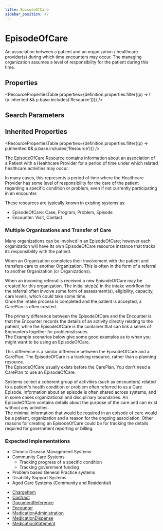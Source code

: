 ```yaml
---
title: EpisodeOfCare
sidebar_position: 47
---
```



# EpisodeOfCare

An association between a patient and an organization / healthcare provider(s) during which time encounters may occur. The managing organization assumes a level of responsibility for the patient during this time.

<Tabs queryString="section">
  <TabItem value="schema" label="Schema" default>

## Properties

<ResourcePropertiesTable
  properties={definition.properties.filter((p) => !(p.inherited && p.base.includes('Resource')))}
/>

## Search Parameters

<SearchParamsTable searchParams={definition.searchParameters} />

## Inherited Properties

<ResourcePropertiesTable properties={definition.properties.filter((p) => p.inherited && p.base.includes('Resource'))} />

  </TabItem>
<TabItem value="usage" label="Usage">
<div> <a name="scope"></a>          <p>       The <Link to="/docs/api/fhir/resources/episodeofcare">EpisodeOfCare</Link> Resource contains information about an association of a <Link to="/docs/api/fhir/resources/patient">Patient</Link> with a Healthcare Provider for a period       of time under which related healthcare activities may occur.     </p>     <p>       In many cases, this represents a period of time where the Healthcare Provider has some level of responsibility for the care       of the patient regarding a specific condition or problem, even if not currently participating in an encounter.     </p>     <p>       These resources are typically known in existing systems as:     </p>     <ul>       <li>EpisodeOfCare: Case, Program, Problem, Episode</li>       <li>Encounter: Visit, Contact</li>     </ul>     <p></p>     <h3 class="self-link-parent"> Multiple <Link to="/docs/api/fhir/resources/organization">Organizations</Link> and Transfer of Care <a href="https://www.hl7.org/fhir/episodeofcare.html#8.10.1.1" title="link to here" class="self-link"></a></h3>     <p>       Many organizations can be involved in an <Link to="/docs/api/fhir/resources/episodeofcare">EpisodeOfCare</Link>; however each organization will have its own <Link to="/docs/api/fhir/resources/episodeofcare">EpisodeOfCare</Link> resource instance       that tracks its responsibility with the patient.     </p>     <p>       When an <Link to="/docs/api/fhir/resources/organization">Organization</Link> completes their involvement with the patient and transfers care to another <Link to="/docs/api/fhir/resources/organization">Organization</Link>.       This is often in the form of a referral to another <Link to="/docs/api/fhir/resources/organization">Organization</Link> (or <Link to="/docs/api/fhir/resources/organization">Organizations</Link>).<br/>     </p>     <p>       When an incoming referral is received a new <Link to="/docs/api/fhir/resources/episodeofcare">EpisodeOfCare</Link> may be created for this organization.       The initial step(s) in the intake workflow for the referral often involve some form of assessment(s),       eligibility, capacity, care levels, which could take some time.<br/>       Once the intake process is completed and the patient is accepted, a <Link to="/docs/api/fhir/resources/careplan">CarePlan</Link> is often created.     </p>   </div>
</TabItem>
<TabItem value="relationships" label="Relationships">
<div>  <a name="bnr"></a>         <p>       The primary difference between the <Link to="/docs/api/fhir/resources/episodeofcare">EpisodeOfCare</Link> and the <Link to="/docs/api/fhir/resources/encounter">Encounter</Link> is that the <Link to="/docs/api/fhir/resources/encounter">Encounter</Link> records the details of an       activity directly relating to the patient, while the <Link to="/docs/api/fhir/resources/episodeofcare">EpisodeOfCare</Link> is the container that can link a series of <Link to="/docs/api/fhir/resources/encounter">Encounters</Link>       together for problems/issues.<br/>        The Example scenarios below give some good examples as to when you might want to be using an <Link to="/docs/api/fhir/resources/episodeofcare">EpisodeOfCare</Link>.     </p>     <p>       This difference is a similar difference between the <Link to="/docs/api/fhir/resources/episodeofcare">EpisodeOfCare</Link> and a <Link to="/docs/api/fhir/resources/careplan">CarePlan</Link>.        The <Link to="/docs/api/fhir/resources/episodeofcare">EpisodeOfCare</Link> is a tracking resource, rather than a planning resource.<br/>       The <Link to="/docs/api/fhir/resources/episodeofcare">EpisodeOfCare</Link> usually exists before the <Link to="/docs/api/fhir/resources/careplan">CarePlan</Link>.       You don't need a <Link to="/docs/api/fhir/resources/careplan">CarePlan</Link> to use an <Link to="/docs/api/fhir/resources/episodeofcare">EpisodeOfCare</Link>.     </p>   </div>
</TabItem>
<TabItem value="backgroundAndContext" label="Background and Context">
<div>  <a name="bnc"></a>         <p>       Systems collect a coherent group of activities (such as encounters) related to a patient's health condition or problem often referred to as a Care Episode.       Information about an episode is often shared across systems, and in some cases organizational and disciplinary boundaries.       An <Link to="/docs/api/fhir/resources/episodeofcare">EpisodeOfCare</Link> contains details about the purpose of the care and can exist without any activities.<br/>        The minimal information that would be required in an episode of care would be a patient, organization and a reason for the ongoing association.       Other reasons for creating an <Link to="/docs/api/fhir/resources/episodeofcare">EpisodeOfCare</Link> could be for tracking the details required for government reporting or billing.     </p>     <h3 class="self-link-parent"> Expected Implementations <a href="https://www.hl7.org/fhir/episodeofcare.html#8.10.3.1" title="link to here" class="self-link"></a></h3>     <ul>       <li>Chronic Disease Management Systems</li>       <li>         Community Care Systems         <ul>           <li>Tracking progress of a specific condition</li>           <li>Tracking government funding</li>         </ul>       </li>       <li>Problem based General Practice systems</li>       <li>Disability Support Systems</li>       <li>Aged Care Systems (Community and Residential)</li>     </ul>   </div>
</TabItem>
<TabItem value="referencedBy" label="Referenced By">
<ul><li><a href="/docs/api/fhir/resources/chargeitem">ChargeItem</a></li>
<li><a href="/docs/api/fhir/resources/contract">Contract</a></li>
<li><a href="/docs/api/fhir/resources/documentreference">DocumentReference</a></li>
<li><a href="/docs/api/fhir/resources/encounter">Encounter</a></li>
<li><a href="/docs/api/fhir/resources/medicationadministration">MedicationAdministration</a></li>
<li><a href="/docs/api/fhir/resources/medicationdispense">MedicationDispense</a></li>
<li><a href="/docs/api/fhir/resources/medicationstatement">MedicationStatement</a></li></ul>
</TabItem>
</Tabs>
